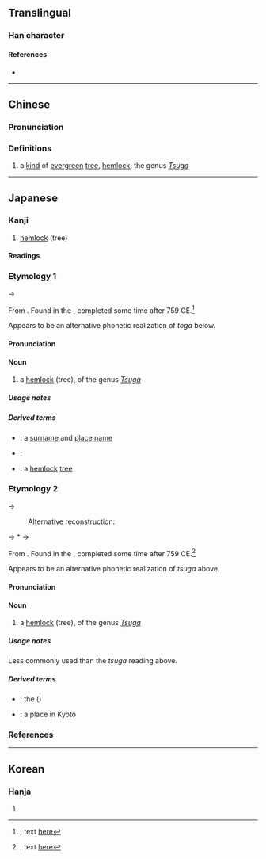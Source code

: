 {{character info/new}}
==Translingual==

===Han character===
{{Han char|rn=75|rad=木|as=05|sn=9|four=|canj=DWYI|ids=⿰木母}}

====References====
* {{Han ref|kx=0521.121|dkj=14686|hdz=21192.030|uh=6802|ud=26626}}

----

==Chinese==
{{zh-forms}}

===Pronunciation===
{{zh-pron
|m=méi
|c=mui4
|mc=
|oc=
|ma=
|cat=n
}}

===Definitions===
{{zh-hanzi}}

# a [[kind]] of [[evergreen]] [[tree]], [[hemlock]], the genus ''[[Tsuga]]''

----

==Japanese==

===Kanji===
{{ja-kanji|grade=uc|rs=木05}}

# [[hemlock]] (tree)

====Readings====
{{ja-readings
|kanyoon=ばい
|kun=とが-, つが-
}}

===Etymology 1===
{{ja-kanjitab|yomi=k|つが}}

{{IPAfont|⟨tuɡa⟩}} → {{IPAchar|/t͡suɡa/}}

From {{inh|ja|ojp|sort=つが|-}}.  Found in the ''{{w|Man'yōshū}}'', completed some time after 759 CE.<ref>{{RQ:Manyoshu|3|324}}, text [http://jti.lib.virginia.edu/japanese/manyoshu/Man3Yos.html#324 here]</ref>

Appears to be an alternative phonetic realization of ''toga'' below.

====Pronunciation====
{{ja-pron|yomi=k|つが|acc=2|acc_ref=DJR|acc2=0|acc2_ref=DJR}}

====Noun====
{{ja-noun|つが|ツガ}}

# a [[hemlock]] (tree), of the genus ''[[Tsuga]]''

=====Usage notes=====
{{U:ja:biology|ツガ}}

=====Derived terms=====
{{der-top}}
* {{ja-r|都%賀|^つ%が}}: a [[surname]] and [[place name]]
* {{ja-r|栂%桜|つが%ざくら}}: {{taxlink|Phyllodoce nipponica|species}}
* {{ja-r|栂の木|つがのき}}: a [[hemlock]] [[tree]]
{{der-bottom}}

===Etymology 2===
{{ja-kanjitab|yomi=k|とが}}

{{IPAfont|⟨to<sub>1</sub>ɡa⟩}} → {{IPAchar|/toɡa/}}
: Alternative reconstruction:
{{IPAfont|⟨to<sub>1</sub>ɡa⟩}} → *{{IPAchar|/twoɡa/}} → {{IPAchar|/toɡa/}}

From {{inh|ja|ojp|sort=とが|-}}.  Found in the ''{{w|Man'yōshū}}'', completed some time after 759 CE.<ref>{{RQ:Manyoshu|6|907}}, text [http://jti.lib.virginia.edu/japanese/manyoshu/Man6Yos.html#907 here]</ref>

Appears to be an alternative phonetic realization of ''tsuga'' above.

====Pronunciation====
{{ja-pron|yomi=k|とが|acc=1|acc_ref=DJR}}

====Noun====
{{ja-noun|とが}}

# a [[hemlock]] (tree), of the genus ''[[Tsuga]]''

=====Usage notes=====
Less commonly used than  the ''tsuga'' reading above.

=====Derived terms=====
{{der-top}}
* {{ja-r|栂%椹|とが%さわら}}: the {{vern|Japanese Douglas fir}} ({{taxlink|Pseudotsuga japonica|species}})
* {{ja-r|栂%尾|^とが%の.お}}: a place in Kyoto
{{der-bottom}}

===References===
<references/>

----

==Korean==

===Hanja===
{{ko-hanja|hangeul=[[매]]|eumhun=|rv=mae|mr=mae|y=may}}

# {{defn|lang=ko|sort=木05}}